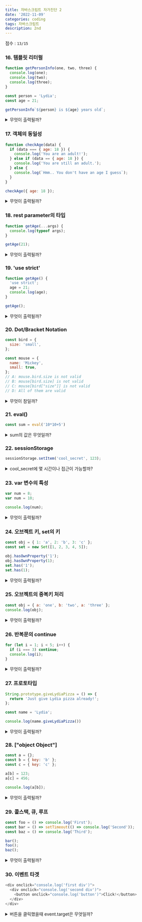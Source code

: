 ```yaml
---
title: 자바스크립트 자가진단 2
date: '2022-11-09'
categories: coding
tags: 자바스크립트
description: 2nd
---
```

<HeadingNavigator />

점수 : `13/15`

### 16. 템플릿 리터럴
```js
function getPersonInfo(one, two, three) {
  console.log(one);
  console.log(two);
  console.log(three);
}

const person = 'Lydia';
const age = 21;

getPersonInfo`${person} is ${age} years old`;
```
<details>
  <summary>무엇이 출력될까?</summary>
    <>
    - 내 생각 : "Lydia", 21, "["", " is ", " years old"]"
    - 이유? : `Template Literal`의 변수(표현식) 부분을 인자로 받고, 나머지는 한번에 처리될 거라고 생각했다.
    ---
    - 오답노트 : 정답은 반대였다..ㅎ 첫 번째 인수에 문자열 값의 배열이 들어가고, 나머지가 표현식을 통과한 값이라고 한다.
    - 사족 : 만약 `${age}`가 표현식이 아니라면 제공되는 인수는 두 개가 된다. 따라서 세번째 파라미터는 채워지지 않고 `undefined`를 내보낸다.
    </>
</details>

### 17. 객체의 동일성
```js
function checkAge(data) {
  if (data === { age: 18 }) {
    console.log('You are an adult!');
  } else if (data == { age: 18 }) {
    console.log('You are still an adult.');
  } else {
    console.log(`Hmm.. You don't have an age I guess`);
  }
}

checkAge({ age: 18 });
```
<details>
  <summary>무엇이 출력될까?</summary>
    <>
    - 내 생각 : `Hmm.. You don't have an age I guess`
    - 이유? : 오브젝트 데이터는 주소값을 참조한다. 가지고 있는 프로퍼티와는 무관하다. 오브젝트의 중괄호는 하나의 집, 주소를 의미하고, 이들은 각자의 메모리를 차지한다.
    ---
    - 사족 : -
    - 오답노트 : - 
    </>
</details>

### 18. rest parameter의 타입
```js
function getAge(...args) {
  console.log(typeof args);
}

getAge(21);
```
<details>
  <summary>무엇이 출력될까?</summary>
    <>
    - 내 생각 : `object`
    - 이유? : `rest parameter`는 배열 안에 담긴다. 배열은 `Array 제너레이터`의 인스턴스다. 그리고 모든 인스턴스들은 `object`다.
    ---
    - 사족 : -
    - 오답노트 : - 
    </>
</details>

### 19. 'use strict'
```js
function getAge() {
  'use strict';
  age = 21;
  console.log(age);
}

getAge();
```
<details>
  <summary>무엇이 출력될까?</summary>
    <>
    - 내 생각 : `ReferenceError`
    - 이유? : `use strict`를 쓸 경우 자바스크립트는 좀 더 엄정하게 변한다. 이 경우 변수 누락을 허용해주지 않는다. 원래라면 임시로 `var`를 붙여 `globalThis`에 선언을 묶어주었겠지만 여기선 외면한다. 접근, 참조할 수 없는 것을 호출했으므로 ReferenceError가 날 것이다.
    ---
    - 사족 : -
    - 오답노트 : - 
    </>
</details>

### 20. Dot/Bracket Notation
```js
const bird = {
  size: 'small',
};

const mouse = {
  name: 'Mickey',
  small: true,
};
// A: mouse.bird.size is not valid
// B: mouse[bird.size] is not valid
// C: mouse[bird["size"]] is not valid
// D: All of them are valid
```
<details>
  <summary>무엇이 참일까?</summary>
    <>
    - 내 생각 : `mouse.bird.size is not valid`
    - 이유? : 오브젝트 내부를 탐사하는 방법으로 `Dot Notation`과 `Bracket Notation`이 있다. 내가 이해하기로 `Dot`은 파이프라인처럼, 앞에서 차례로 읽어나간다. 반면 `Bracket`은 괄호 안의 값부터 계산해서 안에서부터 밖으로 퍼져나간다.  
    mouse에서는 bird라는 키는 찾을 수 없기 때문에 그 값은 `undefined`다.
    ---
    - 사족 : -
    - 오답노트 : - 
    </>
</details>

### 21. eval()
```js
const sum = eval('10*10+5')
```
<details>
  <summary>sum의 값은 무엇일까?</summary>
    <>
    - 내 생각 : `105`
    - 이유? : 잘 모르겠다. 뉘앙스에서 뭔가를 valuate한다는 느낌을 받았다. 주어진 인수는 계산식이지만 string 타입이다. 뭔가 숫자로 된 string타입을 number타입으로 전환시키지 않을까? 
    ---
    - 사족 : 그렇다고 한다. 문자열로 통과된 인수를 평가한다.
    - 오답노트 : - 
    </>
</details>

### 22. sessionStorage
```js
sessionStorage.setItem('cool_secret', 123);
```
<details>
  <summary>cool_secret에 몇 시간이나 접근이 가능할까?</summary>
    <>
    - 내 생각 : `사용자가 탭을 닫을 때`
    - 이유? : `sessionStorage`는 탭을 닫았을 때 휘발된다. 반면 `localStorage`는 쿠키를 청소하거나 `localStorage.clear()`, `localStorage.removeItem()` 등의 코드를 실행했을 때 비워진다.
    ---
    - 사족 : -
    - 오답노트 : - 
    </>
</details>

### 23. var 변수의 특성
```js
var num = 8;
var num = 10;

console.log(num);
```
<details>
  <summary>무엇이 출력될까?</summary>
    <>
    - 내 생각 : `10`
    - 이유? : var 변수는 재선언, 재할당이 가능한 변수다.
    --- 
    - 사족 : `let`은 재선언이 불가능하지만 재할당은 가능하다. `const`는 재선언도, 재할당도 불가능하다(하지만 객체 내부의 프로퍼티는 수정할 수 있다).
    - 오답노트 : - 
    </>
</details>

### 24. 오브젝트 키, set의 키
```js
const obj = { 1: 'a', 2: 'b', 3: 'c' };
const set = new Set([1, 2, 3, 4, 5]);

obj.hasOwnProperty('1');
obj.hasOwnProperty(1);
set.has('1');
set.has(1);
```
<details>
  <summary>무엇이 출력될까?</summary>
    <>
    - 내 생각 : `true`, `true`, `false`, `true`
    - 이유? : 오브젝트의 키는 기본적으로 문자이며, 숫자로 선언됐을 때는 문자도 숫자도 될 수 있다. 이건 `set`에서는 허용되지 않는다.
    ---
    - 사족 : `Symbol`인 경우를 제외할 때의 얘기다. 심볼로 키를 설정할 경우 그 값은 항상 고유값이다.  
    또한 `set 제너레이터`는 반복가능한 타입(문자, 배열)을 인수로 받을 수 있다. 배열을 넣을 경우 각각의 요소를 *중복없이* 자신의 값으로 삼는다. 이런 `set` 인스턴스는(빈 객체일 때도) 보통 오브젝트와 달리 반복 가능한 속성을 가진다.
    - 오답노트 : -
    </>
</details>

### 25. 오브젝트의 중복키 처리
```js
const obj = { a: 'one', b: 'two', a: 'three' };
console.log(obj);
```
<details>
  <summary>무엇이 출력될까?</summary>
    <>
    - 내 생각 : `{a: "three", b: "two"}`
    - 이유? : 동일한 키가 선언될 경우 마지막에 할당된 값으로 덮어 쓴다.
    ---
    - 사족 : -
    - 오답노트 : - 
    </>
</details>

### 26. 반복문의 continue
```js
for (let i = 1; i < 5; i++) {
  if (i === 3) continue;
  console.log(i);
}
```
<details>
  <summary>무엇이 출력될까?</summary>
    <>
    - 내 생각 : `1`, `2`
    - 이유? : 조건문이 일치하면 반복문을 빠져 나간다. i가 3에 도달할 때 `console.log(i)` 실행 이전에 반복문이 종료된다.
    ---
    - 오답노트 : 반복문을 빠져나가는 것이 아니라 그 조건을 충족하는 턴을 *건너뛴다*. 여기서는 `3`일 경우 스킵된다. 답은 `1`, `2`, `4`.
    - 사족 : -
    </>
</details>

### 27. 프로토타입
```js
String.prototype.giveLydiaPizza = () => {
  return 'Just give Lydia pizza already!';
};

const name = 'Lydia';

console.log(name.giveLydiaPizza())
```
<details>
  <summary>무엇이 출력될까?</summary>
    <>
    - 내 생각 : "Just give Lydia pizza already!"
    - 이유? : String의 prototype에 giveLydiaPizza()를 심었다. 문자형인 name 변수는 이를 위임, 물려 받는다.
    ---
    - 사족 : -
    - 오답노트 : - 
    </>
</details>

### 28. ["object Object"]
```js
const a = {};
const b = { key: 'b' };
const c = { key: 'c' };

a[b] = 123;
a[c] = 456;

console.log(a[b]);
```
<details>
  <summary>무엇이 출력될까?</summary>
    <>
    - 내 생각 : 
    - 이유? : 오브젝트의 키값은 기본적으로 문자형이다. 숫자도 문자로 읽는다. 그런데 이 자리에 오브젝트가 배정됐다. 오브젝트를 문자형으로 접근할 때 리턴되는 값은 `"[object Obejct]"`다.  
    여기서는 a["[object Object]"]에 대한 할당이 두번 이루어졌다. 마지막 기록이 남고, `a[b]`를 출력하더라도 이는 a["[object Object]"]와 마찬가지이기에 `456`을 출력한다.
    ---
    - 사족 : -
    - 오답노트 : - 
    </>
</details>

### 29. 콜스택, 큐, 루프
```js
const foo = () => console.log('First');
const bar = () => setTimeout(() => console.log('Second'));
const baz = () => console.log('Third');

bar();
foo();
baz();
```
<details>
  <summary>무엇이 출력될까?</summary>
    <>
    - 내 생각 : `First`, `Third`, `Second`
    - 이유? : `setTimeout()`은 큐를 거쳐 루프로 빠지기 때문에 콜스택 후순위다.
    ---
    - 사족 : 정확히 말하면 `setTimeout()` 콜백함수는 `WEB API`에 의해 처리된다. 이에 의해 처음부터 콜스택으로 들어가는 것이 아니라 큐의 후순위로 자리잡는다. 콜스택에 쌓여 있는 코드들이 모두 없어진 뒤, 루프가 돌면서 콜스택으로 올라간다. 
    - 오답노트 : - 
    </>
</details>

### 30. 이벤트 타겟
```js
<div onclick="console.log('first div')">
  <div onclick="console.log('second div')">
    <button onclick="console.log('button')">Click!</button>
  </div>
</div>

```
<details>
  <summary>버튼을 클릭했을때 event.target은 무엇일까?</summary>
    <>
    - 내 생각 : button
    - 이유? : 이벤트 일어나는 직접적인 곳, 그곳은 button이다. `if`문이나 `e.stopPropagation`을 활용해 버블링을 막을 수 있다.
    ---
    - 사족 : -
    - 오답노트 : - 
    </>
</details>


